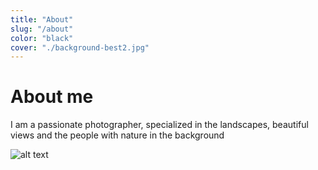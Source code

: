 ```yaml
---
title: "About"
slug: "/about"
color: "black"
cover: "./background-best2.jpg"
---
```


# About me

I am a passionate photographer, specialized in the landscapes, beautiful views and the people with nature in the background

![alt text](about.jpg "Title")